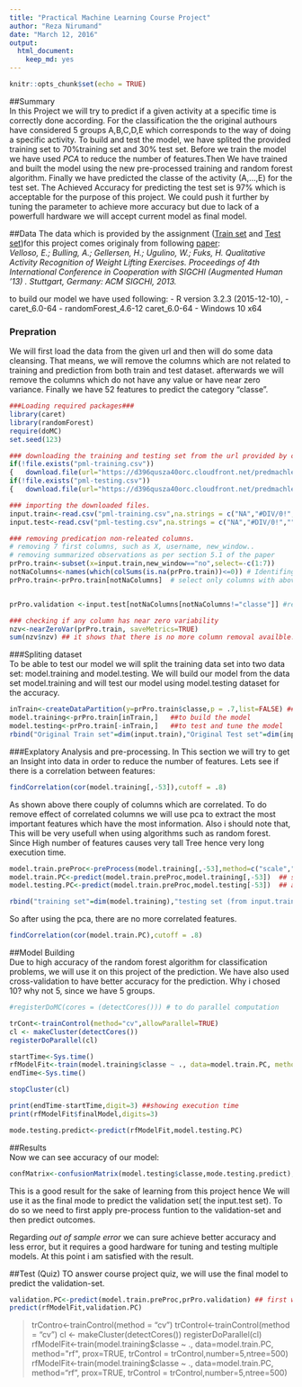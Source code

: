 ```yaml
---
title: "Practical Machine Learning Course Project"
author: "Reza Nirumand"
date: "March 12, 2016"
output: 
  html_document: 
    keep_md: yes
---
```


```r
knitr::opts_chunk$set(echo = TRUE)
```

##Summary  
In this Project we will try to predict if a given activity at a specific time is correctly done according. For the classification the the original authours have considered 5 groups A,B,C,D,E which corresponds to the way of doing a specific activity. To build and test the model, we have splited the provided training set to 70%training set and 30% test set. Before we train the model we have used *PCA* to reduce the number of features.Then We have trained and built the model using the new pre-processed training and random forest algorithm. Finally we have predicted the classe of the activity (A,...,E) for the test set. The Achieved Accuracy for predicting the test set is 97% which is acceptable for the purpose of this project. We could push it further by tuning the parameter to achieve more accuracy but due to lack of a powerfull hardware we will accept current model as final model.

##Data
The data which is provided by the assignment ([Train set](https://d396qusza40orc.cloudfront.net/predmachlearn/pml-training.csv) and [Test set](https://d396qusza40orc.cloudfront.net/predmachlearn/pml-testing.csv))for this project comes originaly from following [paper](http://groupware.les.inf.puc-rio.br/har):  
*Velloso, E.; Bulling, A.; Gellersen, H.; Ugulino, W.; Fuks, H. Qualitative Activity Recognition of Weight Lifting Exercises. Proceedings of 4th International Conference in Cooperation with SIGCHI (Augmented Human '13) . Stuttgart, Germany: ACM SIGCHI, 2013.*

to build our model we have used following:
- R version 3.2.3 (2015-12-10),
- caret_6.0-64 
- randomForest_4.6-12 caret_6.0-64
- Windows 10 x64


### Prepration  
We will first load the data from the given url and then will do some data cleansing. That means, we will remove the columns which are not related to training and prediction from both  train and test dataset. afterwards we will remove the columns which do not have any value or have near zero variance. Finally we have 52 features to predict the category "classe".
```r
###Loading required packages###
library(caret)
library(randomForest)
require(doMC)
set.seed(123) 

### downloading the training and testing set from the url provided by course project
if(!file.exists("pml-training.csv")) 
{   download.file(url="https://d396qusza40orc.cloudfront.net/predmachlearn/pml-training.csv",destfile ="pml-training.csv")}
if(!file.exists("pml-testing.csv"))
{   download.file(url="https://d396qusza40orc.cloudfront.net/predmachlearn/pml-training.csv",destfile ="pml-testing.csv")}

### importing the downloaded files.
input.train<-read.csv("pml-training.csv",na.strings = c("NA","#DIV/0!",""))
input.test<-read.csv("pml-testing.csv",na.strings = c("NA","#DIV/0!",""))

### removing predication non-releated columns. 
# removing 7 first columns, such as X, username, new_window..
# removing summarized observations as per section 5.1 of the paper 
prPro.train<-subset(x=input.train,new_window=="no",select=-c(1:7)) 
notNaColumns<-names(which(colSums(is.na(prPro.train))<=0)) # Identifing columns which are not empty.
prPro.train<-prPro.train[notNaColumns]  # select only columns with above condition.


prPro.validation <-input.test[notNaColumns[notNaColumns!="classe"]] #removing the same columns from test.

### checking if any column has near zero variability
nzv<-nearZeroVar(prPro.train, saveMetrics=TRUE)
sum(nzv$nzv) ## it shows that there is no more column removal availble.
```


###Spliting dataset  
To be able to test our model we will split the training data set into two data set: model.training  and model.testing. We will build our model from the data set model.training and will test our model using model.testing dataset for the accuracy. 
```r
inTrain<-createDataPartition(y=prPro.train$classe,p = .7,list=FALSE) ##randomly partition data into two data sets ,training and testing
model.training<-prPro.train[inTrain,]   ##to build the model
model.testing<-prPro.train[-inTrain,]   ##to test and tune the model
rbind("Original Train set"=dim(input.train),"Original Test set"=dim(input.test),Training=dim(model.training),Testing=dim(model.testing)) 
```

###Explatory Analysis and pre-processing. 
In This section we will try to get an Insight into data in order to reduce the number of features. Lets see if there is a correlation between features:

```r
findCorrelation(cor(model.training[,-53]),cutoff = .8)
```
As shown above there couply of columns which are correlated. To do remove effect of correlated columns we will use pca to extract the most important features which have the most information. Also i should note that, This will be very usefull when using algorithms such as random forest. Since High number of features causes very tall Tree hence very long execution time. 

```r
model.train.preProc<-preProcess(model.training[,-53],method=c("scale","center","pca")) ## we remove column 53 which is our predicted value. 
model.train.PC<-predict(model.train.preProc,model.training[,-53])  ## summarizing features value using pca on model.train
model.testing.PC<-predict(model.train.preProc,model.testing[-53])  ## applying the same to the testing set.

rbind("training set"=dim(model.training),"testing set (from input.traini)"=dim(model.testing),"pre-processed training set"=dim(model.train.PC),"pre-processed testing set"=dim(model.testing.PC)) 

```

So after using the pca, there are no more correlated features.
```r
findCorrelation(cor(model.train.PC),cutoff = .8)
```

##Model Building  
Due to high accuracy of the random forest algorithm for classification problems, we will use it on this project of the prediction.
We have also used cross-validation to have better accuracy for the prediction. 
Why i chosed 10? why not 5, since we have 5 groups.

```r
#registerDoMC(cores = (detectCores())) # to do parallel computation

trCont<-trainControl(method="cv",allowParallel=TRUE)
cl <- makeCluster(detectCores())
registerDoParallel(cl)

startTime<-Sys.time()
rfModelFit<-train(model.training$classe ~ ., data=model.train.PC, method="parRF", prox=TRUE, trControl=trCont,tuneGrid=expand.grid(mtry = 10),number=3,ntree=500,do.trace=TRUE)
endTime<-Sys.time()

stopCluster(cl)

print(endTime-startTime,digit=3) ##showing execution time
print(rfModelFit$finalModel,digits=3)

mode.testing.predict<-predict(rfModelFit,model.testing.PC)


```


##Results  
Now we can see accuracy of our model:
```r
confMatrix<-confusionMatrix(model.testing$classe,mode.testing.predict);print(confMatrix,digits=3)
```

This is a good result for the sake of learning from this project hence We will use it as the final mode to predict the validation set( the input.test set).
To do so we need to first apply pre-process funtion to the validation-set and then predict outcomes.

Regarding *out of sample error* we can sure achieve better accuracy and less error, but it requires a good hardware for tuning and testing multiple models.
At this point i am satisfied with the result.

##Test (Quiz)
TO answer course project quiz, we will use the final model to predict the validation-set.
```r
validation.PC<-predict(model.train.preProc,prPro.validation) ## first we pre-process our validation set to apply pca.
predict(rfModelFit,validation.PC)
```

> trContro<-trainControl(method = "cv")
> trControl<-trainControl(method = "cv")
> cl <- makeCluster(detectCores())
> registerDoParallel(cl)
> rfModelFit<-train(model.training$classe ~ ., data=model.train.PC, method="rf", prox=TRUE, trControl = trControl,number=5,ntree=500)
rfModelFit<-train(model.training$classe ~ ., data=model.train.PC, method="rf", prox=TRUE, trControl = trControl,number=5,ntree=500)


